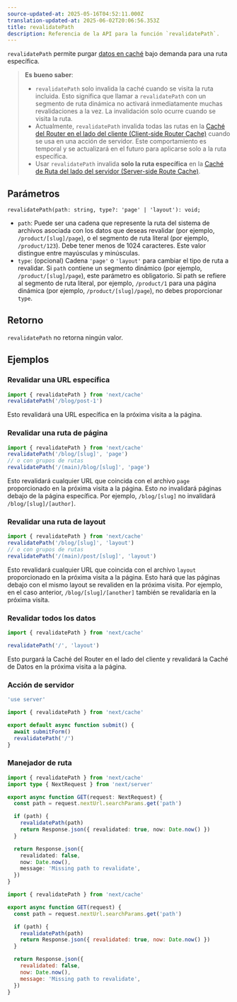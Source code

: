 ```yaml
---
source-updated-at: 2025-05-16T04:52:11.000Z
translation-updated-at: 2025-06-02T20:06:56.353Z
title: revalidatePath
description: Referencia de la API para la función `revalidatePath`.
---
```


`revalidatePath` permite purgar [datos en caché](/docs/app/deep-dive/caching) bajo demanda para una ruta específica.

> **Es bueno saber**:
>
> - `revalidatePath` solo invalida la caché cuando se visita la ruta incluida. Esto significa que llamar a `revalidatePath` con un segmento de ruta dinámica no activará inmediatamente muchas revalidaciones a la vez. La invalidación solo ocurre cuando se visita la ruta.
> - Actualmente, `revalidatePath` invalida todas las rutas en la [Caché del Router en el lado del cliente (Client-side Router Cache)](/docs/app/deep-dive/caching#client-side-router-cache) cuando se usa en una acción de servidor. Este comportamiento es temporal y se actualizará en el futuro para aplicarse solo a la ruta específica.
> - Usar `revalidatePath` invalida **solo la ruta específica** en la [Caché de Ruta del lado del servidor (Server-side Route Cache)](/docs/app/deep-dive/caching#full-route-cache).

## Parámetros

```tsx
revalidatePath(path: string, type?: 'page' | 'layout'): void;
```

- `path`: Puede ser una cadena que represente la ruta del sistema de archivos asociada con los datos que deseas revalidar (por ejemplo, `/product/[slug]/page`), o el segmento de ruta literal (por ejemplo, `/product/123`). Debe tener menos de 1024 caracteres. Este valor distingue entre mayúsculas y minúsculas.
- `type`: (opcional) Cadena `'page'` o `'layout'` para cambiar el tipo de ruta a revalidar. Si `path` contiene un segmento dinámico (por ejemplo, `/product/[slug]/page`), este parámetro es obligatorio. Si path se refiere al segmento de ruta literal, por ejemplo, `/product/1` para una página dinámica (por ejemplo, `/product/[slug]/page`), no debes proporcionar `type`.

## Retorno

`revalidatePath` no retorna ningún valor.

## Ejemplos

### Revalidar una URL específica

```ts
import { revalidatePath } from 'next/cache'
revalidatePath('/blog/post-1')
```

Esto revalidará una URL específica en la próxima visita a la página.

### Revalidar una ruta de página

```ts
import { revalidatePath } from 'next/cache'
revalidatePath('/blog/[slug]', 'page')
// o con grupos de rutas
revalidatePath('/(main)/blog/[slug]', 'page')
```

Esto revalidará cualquier URL que coincida con el archivo `page` proporcionado en la próxima visita a la página. Esto _no_ invalidará páginas debajo de la página específica. Por ejemplo, `/blog/[slug]` no invalidará `/blog/[slug]/[author]`.

### Revalidar una ruta de layout

```ts
import { revalidatePath } from 'next/cache'
revalidatePath('/blog/[slug]', 'layout')
// o con grupos de rutas
revalidatePath('/(main)/post/[slug]', 'layout')
```

Esto revalidará cualquier URL que coincida con el archivo `layout` proporcionado en la próxima visita a la página. Esto hará que las páginas debajo con el mismo layout se revaliden en la próxima visita. Por ejemplo, en el caso anterior, `/blog/[slug]/[another]` también se revalidaría en la próxima visita.

### Revalidar todos los datos

```ts
import { revalidatePath } from 'next/cache'

revalidatePath('/', 'layout')
```

Esto purgará la Caché del Router en el lado del cliente y revalidará la Caché de Datos en la próxima visita a la página.

### Acción de servidor

```ts filename="app/actions.ts" switcher
'use server'

import { revalidatePath } from 'next/cache'

export default async function submit() {
  await submitForm()
  revalidatePath('/')
}
```

### Manejador de ruta

```ts filename="app/api/revalidate/route.ts" switcher
import { revalidatePath } from 'next/cache'
import type { NextRequest } from 'next/server'

export async function GET(request: NextRequest) {
  const path = request.nextUrl.searchParams.get('path')

  if (path) {
    revalidatePath(path)
    return Response.json({ revalidated: true, now: Date.now() })
  }

  return Response.json({
    revalidated: false,
    now: Date.now(),
    message: 'Missing path to revalidate',
  })
}
```

```js filename="app/api/revalidate/route.js" switcher
import { revalidatePath } from 'next/cache'

export async function GET(request) {
  const path = request.nextUrl.searchParams.get('path')

  if (path) {
    revalidatePath(path)
    return Response.json({ revalidated: true, now: Date.now() })
  }

  return Response.json({
    revalidated: false,
    now: Date.now(),
    message: 'Missing path to revalidate',
  })
}
```